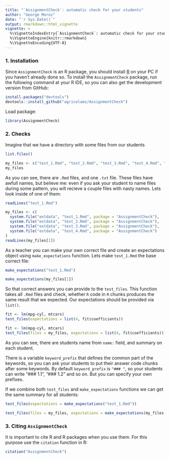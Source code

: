 ```yaml
---
title: "`AssignmentCheck`: automatic check for your students"
author: "George Moroz"
date: "`r Sys.Date()`"
output: rmarkdown::html_vignette
vignette: >
  %\VignetteIndexEntry{`AssignmentCheck`: automatic check for your students}
  %\VignetteEngine{knitr::rmarkdown}
  %\VignetteEncoding{UTF-8}
---
```


### 1. Installation
Since `AssignmentCheck` is an R package, you should install [R](https://www.r-project.org/) on your PC if you haven't already done so. To install the `AssignmentCheck` package, run the following command at your R IDE, so you can also get the development version from GitHub:
```r
install.packages("devtools")
devtools::install_github("agricolamz/AssignmentCheck")
```

Load package:
```r
library(AssignmentCheck)
```

### 2. Checks
Imagine that we have a directory with some files from our students
```r
list.files()
```
```r
my_files <- c("test_1.Rmd", "test_2.Rmd", "test_3.Rmd", "test_4.Rmd", "test.txt")
my_files
```

As you can see, there are `.Rmd` files, and one `.txt` file. These files have awfull names, but believe me: even if you ask your student to name files during some pattern, you will recieve a couple files with nasty names. Lets look inside of one of them:
```r
readLines("test_1.Rmd")
```
```r
my_files <- c(
  system.file("extdata", "test_1.Rmd", package = "AssignmentCheck"),
  system.file("extdata", "test_2.Rmd", package = "AssignmentCheck"),
  system.file("extdata", "test_3.Rmd", package = "AssignmentCheck"),
  system.file("extdata", "test_4.Rmd", package = "AssignmentCheck")
)
readLines(my_files[1])
```

As a teacher you can make your own correct file and create an expectations object using `make_expectations` function. Lets make `test_1.Rmd` the base correct file:

```r
make_expectations("test_1.Rmd")
```
```r
make_expectations(my_files[1])
```

So that correct answers you can provide to the `test_files`. This function takes all `.Rmd` files and check, whether `R` code in `R` chunks produces the same result that we expected. Our expectations should be provided via `list()`.

```r
fit <- lm(mpg~cyl, mtcars)
test_files(expectations = list(4, fit$coefficients))
```
```r
fit <- lm(mpg~cyl, mtcars)
test_files(files = my_files, expectations = list(4, fit$coefficients))
```

As you can see, there are students name from `name:` field, and summary on each student.

There is a variable `keyword_prefix` that defines the common part of the keywords, so you can ask your students to put their answer code chunks after some keywords. By default `keyword_prefix` is `"### "`, so your students can write "### 1.1", "### 1.2" and so on. But you can specify your own prefixes.

If we combine both `test_files` and `make_expectations` functions we can get the same summary for all students:

```r
test_files(expectations = make_expectations("test_1.Rmd"))
```
```r
test_files(files = my_files, expectations = make_expectations(my_files[1]))
```

### 3. Citing `AssignmentCheck`
It is important to cite R and R packages when you use them. For this purpose use the `citation` function in R:
```r
citation("AssignmentCheck")
```
